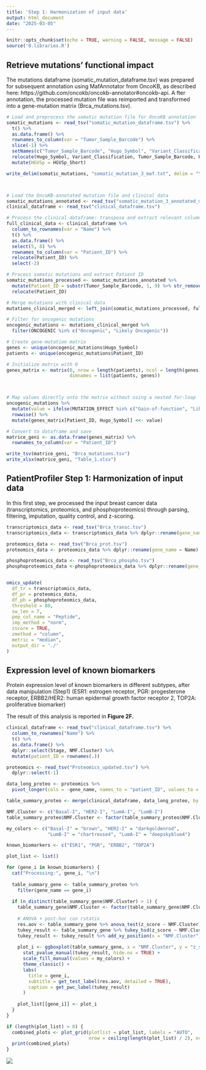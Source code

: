 ```yaml
---
title: 'Step 1: Harmonization of input data'
output: html_document
date: "2025-03-05"
---
```


```r

knitr::opts_chunk$set(echo = TRUE, warning = FALSE, message = FALSE)
source('0.libraries.R')
```


## Retrieve mutations' functional impact 


The mutations dataframe (somatic_mutation_dataframe.tsv) was prepared for subsequent annotation using MafAnnotator from OncoKB, as described here: https://github.com/oncokb/oncokb-annotator#oncokb-api. A
fter annotation, the processed mutation file was reimported and transformed into a 
gene-mutation matrix (Brca_mutations.tsv).
 


```r

# Load and preprocess the somatic mutation file for OncoKB annotation
somatic_mutations <- read_tsv("somatic_mutation_dataframe.tsv") %>%
  t() %>%
  as.data.frame() %>%
  rownames_to_column(var = "Tumor_Sample_Barcode") %>%
  slice(-1) %>%  
  setNames(c("Tumor_Sample_Barcode", "Hugo_Symbol", "Variant_Classification", "HGVSp_Short")) %>%
  relocate(Hugo_Symbol, Variant_Classification, Tumor_Sample_Barcode, HGVSp_Short) %>%
  mutate(HGVSp = HGVSp_Short)  

write_delim(somatic_mutations, "somatic_mutation_3_maf.txt", delim = "\t", col_names = TRUE)



# Load the OncoKB-annotated mutation file and clinical data
somatic_mutations_annotated <- read_tsv("somatic_mutation_3_annotated_maf.txt")
clinical_dataframe <- read_tsv("clinical_dataframe.tsv")

# Process the clinical dataframe: transpose and extract relevant columns
full_clinical_data <- clinical_dataframe %>%
  column_to_rownames(var = "Name") %>%
  t() %>%
  as.data.frame() %>%
  select(5, 8) %>%  
  rownames_to_column(var = "Patient_ID") %>%
  relocate(Patient_ID) %>%
  select(-2)  

# Process somatic mutations and extract Patient ID
somatic_mutations_processed <- somatic_mutations_annotated %>%
  mutate(Patient_ID = substr(Tumor_Sample_Barcode, 1, 9) %>% str_remove("\\.")) %>%
  relocate(Patient_ID)

# Merge mutations with clinical data
mutations_clinical_merged <- left_join(somatic_mutations_processed, full_clinical_data, by = "Patient_ID")

# Filter for oncogenic mutations
oncogenic_mutations <- mutations_clinical_merged %>%
  filter(ONCOGENIC %in% c("Oncogenic", "Likely Oncogenic"))

# Create gene-mutation matrix
genes <- unique(oncogenic_mutations$Hugo_Symbol)
patients <- unique(oncogenic_mutations$Patient_ID)

# Initialize matrix with 0
genes_matrix <- matrix(0, nrow = length(patients), ncol = length(genes), 
                       dimnames = list(patients, genes))



# Map values directly onto the matrix without using a nested for-loop
oncogenic_mutations %>%
  mutate(value = ifelse(MUTATION_EFFECT %in% c("Gain-of-function", "Likely Gain-of-function"), 1, -1)) %>%
  rowwise() %>%
  mutate(genes_matrix[Patient_ID, Hugo_Symbol] <<- value)

# Convert to dataframe and save
matrice_geni <- as.data.frame(genes_matrix) %>%
  rownames_to_column(var = "Patient_ID")

write_tsv(matrice_geni, "Brca_mutations.tsv")
write_xlsx(matrice_geni, "Table_1.xlsx")


```



## PatientProfiler Step 1: Harmonization of input data 

In this first step, we processed the input breast cancer data (transcriptomics, proteomics, and phosphoproteomics) through parsing, filtering, imputation, quality control, and z-scoring.

```r

transcriptomics_data <- read_tsv("Brca_transc.tsv") 
transcriptomics_data <- transcriptomics_data %>% dplyr::rename(gene_name = Name)

proteomics_data <- read_tsv("Brca_prot.tsv") 
proteomics_data <- proteomics_data %>% dplyr::rename(gene_name = Name) %>% select(-Database_ID)

phosphoproteomics_data <- read_tsv("Brca_phospho.tsv")  
phosphoproteomics_data <-phosphoproteomics_data %>% dplyr::rename(gene_name = Name) %>% select(-Database_ID)


omics_update(
  df_tr = transcriptomics_data,   
  df_pr = proteomics_data,   
  df_ph = phosphoproteomics_data,  
  threshold = 80,
  sw_len = 7,
  pep_col_name = "Peptide",
  imp_method = "norm", 
  zscore = TRUE,   
  zmethod = "column",   
  metric = "median",
  output_dir = './'
)

```



## Expression level of known biomarkers

Protein expression level of known biomarkers in different subtypes, after data manipulation (Step1) (ESR1: estrogen receptor, PGR: progesterone receptor, ERBB2/HER2: human epidermal growth factor receptor 2, TOP2A: proliferative biomarker)


The result of this analysis is reported in **Figure 2F.**


```r

clinical_dataframe <- read_tsv("clinical_dataframe.tsv") %>%
  column_to_rownames("Name") %>%
  t() %>%
  as.data.frame() %>%
  dplyr::select(Stage, NMF.Cluster) %>%
  mutate(patient_ID = rownames(.))

proteomics <- read_tsv("Proteomics_updated.tsv") %>%
  dplyr::select(-1)

data_long_proteo <- proteomics %>%
  pivot_longer(cols = -gene_name, names_to = "patient_ID", values_to = "z_score")

table_summary_proteo <- merge(clinical_dataframe, data_long_proteo, by = "patient_ID")

NMF.Cluster <- c("Basal-I", "HER2-I", "LumA-I", "LumB-I")
table_summary_proteo$NMF.Cluster <- factor(table_summary_proteo$NMF.Cluster, levels = NMF.Cluster)

my_colors <- c("Basal-I" = "brown", "HER2-I" = "darkgoldenrod", 
               "LumB-I" = "chartreuse4", "LumA-I" = "deepskyblue4")

known_biomarkers <- c("ESR1", "PGR", "ERBB2", "TOP2A")

plot_list <- list()

for (gene_i in known_biomarkers) {
  cat("Processing:", gene_i, "\n")
  
  table_summary_gene <- table_summary_proteo %>%
    filter(gene_name == gene_i)
  
  if (n_distinct(table_summary_gene$NMF.Cluster) > 1) {
    table_summary_gene$NMF.Cluster <- factor(table_summary_gene$NMF.Cluster, levels = NMF.Cluster)
    
    # ANOVA + post-hoc con rstatix
    res.aov <- table_summary_gene %>% anova_test(z_score ~ NMF.Cluster)
    tukey_result <- table_summary_gene %>% tukey_hsd(z_score ~ NMF.Cluster)
    tukey_result <- tukey_result %>% add_xy_position(x = "NMF.Cluster")
    
    plot_i <- ggboxplot(table_summary_gene, x = "NMF.Cluster", y = "z_score", fill = "NMF.Cluster") +
      stat_pvalue_manual(tukey_result, hide.ns = TRUE) +
      scale_fill_manual(values = my_colors) +
      theme_classic() +
      labs(
        title = gene_i,
        subtitle = get_test_label(res.aov, detailed = TRUE),
        caption = get_pwc_label(tukey_result)
      )
    
    plot_list[[gene_i]] <- plot_i
  }
}

if (length(plot_list) > 0) {
  combined_plots <- plot_grid(plotlist = plot_list, labels = "AUTO", 
                              nrow = ceiling(length(plot_list) / 2), ncol = 2)
  print(combined_plots)
}


```

![](images/2F.png)